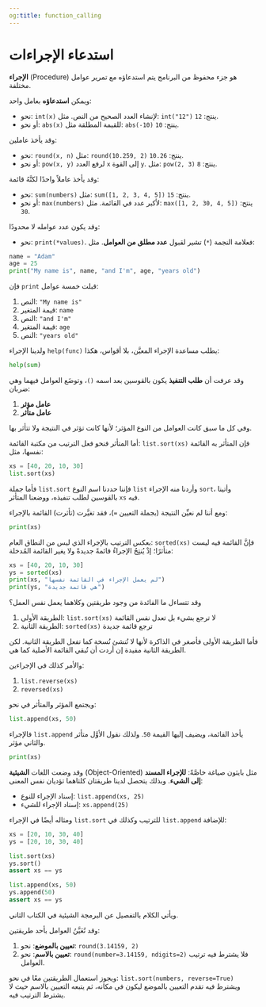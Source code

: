 ```yaml
---
og:title: function_calling
---
```


# استدعاء الإجراءات

**الإجراء** (Procedure) هو جزء محفوظ من البرنامج يتم استدعاؤه مع تمرير عوامل مختلفة.

ويمكن **استدعاؤه** بعامل واحد:

- نحو: `int(x)` لإنشاء العدد الصحيح من النص. مثل: `int("12")` ينتج: `12`.
- أو نحو: `abs(x)` للقيمة المطلقة مثل: `abs(-10)` ينتج: `10`.

وقد يأخذ عاملين:

- نحو: `round(x, n)` مثل: `round(10.259, 2)` ينتج: `10.26`.
- أو نحو: `pow(x, y)` لرفع العدد `x` إلى القوة `y`. مثل: `pow(2, 3)` ينتج: `8`.

وقد يأخذ عاملاً واحدًا لكنَّهُ قائمة:

- نحو: `sum(numbers)` مثل: `sum([1, 2, 3, 4, 5])` ينتج: `15`.
- أو نحو: `max(numbers)` لأكبر عدد في القائمة. مثل: `max([1, 2, 30, 4, 5])` ينتج: `30`.

وقد يكون عدد عوامله لا محدودًا:

- نحو: `print(*values)`. فعلامة النجمة (`*`) تشير لقبول **عدد مطلق من العوامل**. مثل:

```python
name = "Adam"
age = 25
print("My name is", name, "and I'm", age, "years old")
```

فإن `print` قبلت خمسة عوامل:

1. النص: `"My name is"`
2. قيمة المتغير: `name`
3. النص: `"and I'm"`
4. قيمة المتغير: `age`
5. النص: `"years old"`

ولدينا الإجراء `help(func)` يطلب مساعدة الإجراء المعيَّن، بلا أقواس، هكذا:

```python
help(sum)
```

وقد عرفت أن **طلب التنفيذ** يكون بالقوسين بعد اسمه `()`، وتوضَع العوامل فيهما وهي ضربان:

1. **عامل مؤثر**
2. **عامل متأثر**

وفي كل ما سبق كانت العوامل من النوع المؤثر؛ لأنها كانت تؤثر في النتيجة ولا تتأثر بها.

أما المتأثر فنحو فعل الترتيب من مكتبة القائمة: `list.sort(xs)` فإن المتأثر به القائمة نفسها، مثل:

```python
xs = [40, 20, 10, 30]
list.sort(xs)
```

فأما جملة `list.sort` فإننا حددنا اسم النوع `list` وأردنا منه الإجراء `sort`، وأتينا بالقوسين لطلب تنفيذه، ووضعنا المتأثر `xs` فيه.

ومع أننا لم نعيِّن النتيجة (بجملة التعيين `=`)، فقد تغيَّرت (تأثرت) القائمة بالإجراء:

```python
print(xs)
```

بعكس الترتيب بالإجراء الذي ليس من النطاق العام: `sorted(xs)` فإنَّ القائمة فيه ليست متأثرًا؛ إذْ يُنتِجُ الإجراءُ قائمةً جديدةً ولا يغير القائمة المُدخلة:

```python
xs = [40, 20, 10, 30]
ys = sorted(xs)
print(xs, "لم يعمل الإجراء في القائمة نفسها")
print(ys, "هي قائمة جديدة")
```

وقد تتساءل ما الفائدة من وجود طريقتين وكلاهما يعمل نفس العمل؟

1. الطريقة الأولى: `list.sort(xs)` لا ترجع بشيء بل تعدل نفس القائمة
2. الطريقة الثانية: `sorted(xs)` ترجع قائمة جديدة

فأما الطريقة الأولى فأصغر في الذاكرة لأنها لا تُنشئ نُسخة كما تفعل الطريقة الثانية. لكن الطريقة الثانية مفيدة إن أردت أن تُبقي القائمة الأصلية كما هي.

والأمر كذلك في الإجراءين:

1. `list.reverse(xs)`
2. `reversed(xs)`

ويجتمع المؤثر والمتأثر في نحو:

```python
list.append(xs, 50)
```

فالإجراء `list.append` يأخذ القائمة، ويضيف إليها القيمة `50`. ولذلك نقول الأوَّل متأثر والثاني مؤثر.

```python
print(xs)
```

وقد وضعت اللغات **الشيئية** (Object-Oriented) مثل بايثون صياغة خاصَّةً: **للإجراء المسند إلى الشيء**.
وبذلك يتحصل لدينا طريقتان كلتاهما تؤديان نفس المعنى:

- إسناد الإجراء للنوع: `list.append(xs, 25)`
- إسناد الإجراء للشيء: `xs.append(25)`

ومثاله أيضًا في الإجراء `list.sort` للترتيب وكذلك في `list.append` للإضافة:

```python
xs = [20, 10, 30, 40]
ys = [20, 10, 30, 40]

list.sort(xs)
ys.sort()
assert xs == ys

list.append(xs, 50)
ys.append(50)
assert xs == ys
```

ويأتي الكلام بالتفصيل عن البرمجة الشيئية في الكتاب الثاني.

وقد تُعَيَّنُ العوامل بأحد طريقتين:

1. **تعيين بالموضع**: نحو: `round(3.14159, 2)`
2. **تعيين بالاسم**: نحو: `round(number=3.14159, ndigits=2)` فلا يشترط فيه ترتيب العوامل.

ويجوز استعمال الطريقتين معًا في نحو: `list.sort(numbers, reverse=True)` ويشترط فيه تقدم التعيين بالموضع ليكون في مكانه، ثم يتبعه التعيين بالاسم حيث لا يشترط الترتيب فيه.
